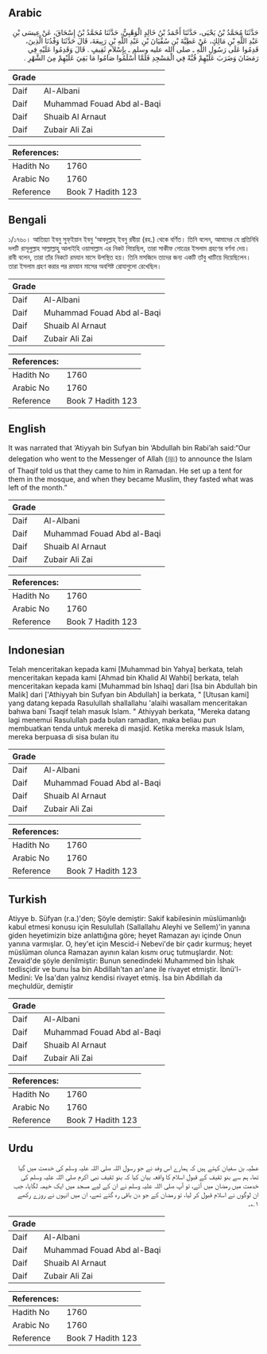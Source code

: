 ## Arabic


<div dir="rtl" lang="ar" style={{fontSize:'larger',backgroundColor:'#f8f9fa',padding:20}}>
حَدَّثَنَا مُحَمَّدُ بْنُ يَحْيَى، حَدَّثَنَا أَحْمَدُ بْنُ خَالِدٍ الْوَهْبِيُّ، حَدَّثَنَا مُحَمَّدُ بْنُ إِسْحَاقَ، عَنْ عِيسَى بْنِ عَبْدِ اللَّهِ بْنِ مَالِكٍ، عَنْ عَطِيَّةَ بْنِ سُفْيَانَ بْنِ عَبْدِ اللَّهِ بْنِ رَبِيعَةَ، قَالَ حَدَّثَنَا وَفْدُنَا الَّذِينَ، قَدِمُوا عَلَى رَسُولِ اللَّهِ ـ صلى الله عليه وسلم ـ بِإِسْلاَمِ ثَقِيفٍ ‏.‏ قَالَ وَقَدِمُوا عَلَيْهِ فِي رَمَضَانَ وَضَرَبَ عَلَيْهِمْ قُبَّةً فِي الْمَسْجِدِ فَلَمَّا أَسْلَمُوا صَامُوا مَا بَقِيَ عَلَيْهِمْ مِنَ الشَّهْرِ ‏.‏
</div>
<div style={{backgroundColor:'#f8f9fa',padding:20, marginBottom: 10}}><table> <thead> <tr> <th>Grade</th> <th></th> </tr> </thead> <tbody> <tr><td>Daif</td><td>Al-Albani</td></tr><tr><td>Daif</td><td>Muhammad Fouad Abd al-Baqi</td></tr><tr><td>Daif</td><td>Shuaib Al Arnaut</td></tr><tr><td>Daif</td><td>Zubair Ali Zai</td></tr></tbody></table><table> <thead> <tr> <th>References:</th> <th></th> </tr> </thead> <tbody><tr><td>Hadith No</td><td>1760</td></tr><tr><td>Arabic No</td><td>1760</td></tr><tr><td>Reference</td><td>Book 7 Hadith 123</td></tr></tbody></table></div>

## Bengali


<div dir="ltr" lang="bn" style={{fontSize:'larger',backgroundColor:'#f8f9fa',padding:20}}>
১/১৭৬০। আতিয়্যা ইবনু সুফ্ইয়ান ইবনু ‘আবদুল্লাহ্ ইবনু রবীয়া (রহ.) থেকে বর্ণিত। তিনি বলেন, আমাদের যে প্রতিনিধি দলটি রাসূলুল্লাহ সাল্লাল্লাহু আলাইহি ওয়াসাল্লাম এর নিকট গিায়ছিল, তারা সাকীফ গোত্রের ইসলাম গ্রহণের বর্ণনা দেয়। রাবী বলেন, তারা তাঁর নিকটে রমযান মাসে উপস্থিত হয়। তিনি মসজিদে তাদের জন্য একটি তাঁবু খাটিয়ে দিয়েছিলেন। তারা ইসলাম গ্রহণ করার পর রমযান মাসের অবশিষ্ট রোযাগুলো রেখেছিল।
</div>
<div style={{backgroundColor:'#f8f9fa',padding:20, marginBottom: 10}}><table> <thead> <tr> <th>Grade</th> <th></th> </tr> </thead> <tbody> <tr><td>Daif</td><td>Al-Albani</td></tr><tr><td>Daif</td><td>Muhammad Fouad Abd al-Baqi</td></tr><tr><td>Daif</td><td>Shuaib Al Arnaut</td></tr><tr><td>Daif</td><td>Zubair Ali Zai</td></tr></tbody></table><table> <thead> <tr> <th>References:</th> <th></th> </tr> </thead> <tbody><tr><td>Hadith No</td><td>1760</td></tr><tr><td>Arabic No</td><td>1760</td></tr><tr><td>Reference</td><td>Book 7 Hadith 123</td></tr></tbody></table></div>

## English


<div dir="ltr" lang="en" style={{fontSize:'larger',backgroundColor:'#f8f9fa',padding:20}}>
It was narrated that ‘Atiyyah bin Sufyan bin ‘Abdullah bin Rabi’ah said:“Our delegation who went to the Messenger of Allah (ﷺ) to announce the Islam of Thaqif told us that they came to him in Ramadan. He set up a tent for them in the mosque, and when they became Muslim, they fasted what was left of the month.”
</div>
<div style={{backgroundColor:'#f8f9fa',padding:20, marginBottom: 10}}><table> <thead> <tr> <th>Grade</th> <th></th> </tr> </thead> <tbody> <tr><td>Daif</td><td>Al-Albani</td></tr><tr><td>Daif</td><td>Muhammad Fouad Abd al-Baqi</td></tr><tr><td>Daif</td><td>Shuaib Al Arnaut</td></tr><tr><td>Daif</td><td>Zubair Ali Zai</td></tr></tbody></table><table> <thead> <tr> <th>References:</th> <th></th> </tr> </thead> <tbody><tr><td>Hadith No</td><td>1760</td></tr><tr><td>Arabic No</td><td>1760</td></tr><tr><td>Reference</td><td>Book 7 Hadith 123</td></tr></tbody></table></div>

## Indonesian


<div dir="ltr" lang="id" style={{fontSize:'larger',backgroundColor:'#f8f9fa',padding:20}}>
Telah menceritakan kepada kami [Muhammad bin Yahya] berkata, telah menceritakan kepada kami [Ahmad bin Khalid Al Wahbi] berkata, telah menceritakan kepada kami [Muhammad bin Ishaq] dari [Isa bin Abdullah bin Malik] dari ['Athiyyah bin Sufyan bin Abdullah] ia berkata, " [Utusan kami] yang datang kepada Rasulullah shallallahu 'alaihi wasallam menceritakan bahwa bani Tsaqif telah masuk Islam. " Athiyyah berkata, "Mereka datang lagi menemui Rasulullah pada bulan ramadlan, maka beliau pun membuatkan tenda untuk mereka di masjid. Ketika mereka masuk Islam, mereka berpuasa di sisa bulan itu
</div>
<div style={{backgroundColor:'#f8f9fa',padding:20, marginBottom: 10}}><table> <thead> <tr> <th>Grade</th> <th></th> </tr> </thead> <tbody> <tr><td>Daif</td><td>Al-Albani</td></tr><tr><td>Daif</td><td>Muhammad Fouad Abd al-Baqi</td></tr><tr><td>Daif</td><td>Shuaib Al Arnaut</td></tr><tr><td>Daif</td><td>Zubair Ali Zai</td></tr></tbody></table><table> <thead> <tr> <th>References:</th> <th></th> </tr> </thead> <tbody><tr><td>Hadith No</td><td>1760</td></tr><tr><td>Arabic No</td><td>1760</td></tr><tr><td>Reference</td><td>Book 7 Hadith 123</td></tr></tbody></table></div>

## Turkish


<div dir="ltr" lang="tr" style={{fontSize:'larger',backgroundColor:'#f8f9fa',padding:20}}>
Atiyye b. Süfyan (r.a.)'den; Şöyle demiştir: Sakif kabilesinin müslümanlığı kabul etmesi konusu için Resulullah (Sallallahu Aleyhi ve Sellem)'in yanına giden heyetimizin bize anlattığına göre; heyet Ramazan ayı içinde Onun yanına varmışlar. O, hey'et için Mescid-i Nebevi'de bir çadır kurmuş; heyet müslüman olunca Ramazan ayının kalan kısmı oruç tutmuşlardır. Not: Zevaid'de şöyle denilmiştir: Bunun senedindeki Muhammed bin İshak tedlisçidir ve bunu İsa bin Abdillah'tan an'ane ile rivayet etmiştir. İbnü'l-Medini: Ve İsa'dan yalnız kendisi rivayet etmiş. İsa bin Abdillah da meçhuldür, demiştir
</div>
<div style={{backgroundColor:'#f8f9fa',padding:20, marginBottom: 10}}><table> <thead> <tr> <th>Grade</th> <th></th> </tr> </thead> <tbody> <tr><td>Daif</td><td>Al-Albani</td></tr><tr><td>Daif</td><td>Muhammad Fouad Abd al-Baqi</td></tr><tr><td>Daif</td><td>Shuaib Al Arnaut</td></tr><tr><td>Daif</td><td>Zubair Ali Zai</td></tr></tbody></table><table> <thead> <tr> <th>References:</th> <th></th> </tr> </thead> <tbody><tr><td>Hadith No</td><td>1760</td></tr><tr><td>Arabic No</td><td>1760</td></tr><tr><td>Reference</td><td>Book 7 Hadith 123</td></tr></tbody></table></div>

## Urdu


<div dir="rtl" lang="ur" style={{fontSize:'larger',backgroundColor:'#f8f9fa',padding:20}}>
عطیہ بن سفیان کہتے ہیں کہ ہمارے اس وفد نے جو رسول اللہ صلی اللہ علیہ وسلم کی خدمت میں گیا تھا، ہم سے بنو ثقیف کے قبول اسلام کا واقعہ بیان کیا کہ بنو ثقیف نبی اکرم صلی اللہ علیہ وسلم کی خدمت میں رمضان میں آئے، تو آپ صلی اللہ علیہ وسلم نے ان کے لیے مسجد میں ایک خیمہ لگایا، جب ان لوگوں نے اسلام قبول کر لیا، تو رمضان کے جو دن باقی رہ گئے تھے، ان میں انہوں نے روزے رکھے ۱؎۔
</div>
<div style={{backgroundColor:'#f8f9fa',padding:20, marginBottom: 10}}><table> <thead> <tr> <th>Grade</th> <th></th> </tr> </thead> <tbody> <tr><td>Daif</td><td>Al-Albani</td></tr><tr><td>Daif</td><td>Muhammad Fouad Abd al-Baqi</td></tr><tr><td>Daif</td><td>Shuaib Al Arnaut</td></tr><tr><td>Daif</td><td>Zubair Ali Zai</td></tr></tbody></table><table> <thead> <tr> <th>References:</th> <th></th> </tr> </thead> <tbody><tr><td>Hadith No</td><td>1760</td></tr><tr><td>Arabic No</td><td>1760</td></tr><tr><td>Reference</td><td>Book 7 Hadith 123</td></tr></tbody></table></div>